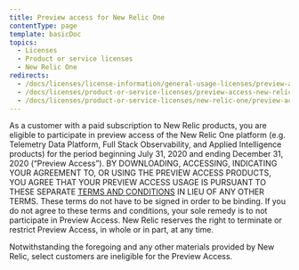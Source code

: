 ```yaml
---
title: Preview access for New Relic One
contentType: page
template: basicDoc
topics:
  - Licenses
  - Product or service licenses
  - New Relic One
redirects:
  - /docs/licenses/license-information/general-usage-licenses/preview-access-new-relic-one
  - /docs/licenses/product-or-service-licenses/preview-access-new-relic-one
  - /docs/licenses/product-or-service-licenses/new-relic-one/preview-access-new-relic-one-0
---
```


As a customer with a paid subscription to New Relic products, you are eligible to participate in preview access of the New Relic One platform (e.g. Telemetry Data Platform, Full Stack Observability, and Applied Intelligence products) for the period beginning July 31, 2020 and ending December 31, 2020 (“Preview Access”). BY DOWNLOADING, ACCESSING, INDICATING YOUR AGREEMENT TO, OR USING THE PREVIEW ACCESS PRODUCTS, YOU AGREE THAT YOUR PREVIEW ACCESS USAGE IS PURSUANT TO THESE SEPARATE [TERMS AND CONDITIONS](https://newrelic.com/termsandconditions/unpaid) IN LIEU OF ANY OTHER TERMS. These terms do not have to be signed in order to be binding. If you do not agree to these terms and conditions, your sole remedy is to not participate in Preview Access. New Relic reserves the right to terminate or restrict Preview Access, in whole or in part, at any time.

Notwithstanding the foregoing and any other materials provided by New Relic, select customers are ineligible for the Preview Access.
